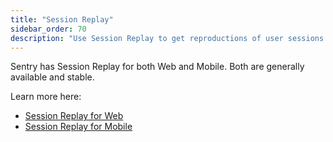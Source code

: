 ```yaml
---
title: "Session Replay"
sidebar_order: 70
description: "Use Session Replay to get reproductions of user sessions to improve your app experience."
---
```


Sentry has Session Replay for both Web and Mobile. Both are generally available and stable.

Learn more here:

* [Session Replay for Web](web/)
* [Session Replay for Mobile](mobile/)
